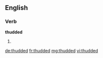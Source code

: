 ==English==

===Verb===
'''thudded'''

# {{past of|thud}}

[[de:thudded]]
[[fr:thudded]]
[[mg:thudded]]
[[vi:thudded]]